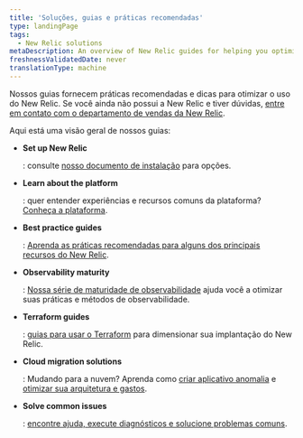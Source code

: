 ```yaml
---
title: 'Soluções, guias e práticas recomendadas'
type: landingPage
tags:
  - New Relic solutions
metaDescription: An overview of New Relic guides for helping you optimize your monitoring and observability practices.
freshnessValidatedDate: never
translationType: machine
---
```


Nossos guias fornecem práticas recomendadas e dicas para otimizar o uso do New Relic. Se você ainda não possui a New Relic e tiver dúvidas, [entre em contato com o departamento de vendas da New Relic](https://newrelic.com/contact-sales).

Aqui está uma visão geral de nossos guias:

* <DoNotTranslate>**Set up New Relic**</DoNotTranslate>

  : consulte [nosso documento de instalação](/docs/new-relic-solutions/new-relic-one/install-configure/install-new-relic) para opções.

* <DoNotTranslate>**Learn about the platform**</DoNotTranslate>

  : quer entender experiências e recursos comuns da plataforma? [Conheça a plataforma](/docs/new-relic-solutions/new-relic-one/introduction-new-relic-one).

* <DoNotTranslate>**Best practice guides**</DoNotTranslate>

  : [Aprenda as práticas recomendadas para alguns dos principais recursos do New Relic](/docs/new-relic-solutions/best-practices-guides/full-stack-observability/overview-best-practices).

* <DoNotTranslate>**Observability maturity**</DoNotTranslate>

  : [Nossa série de maturidade de observabilidade](/docs/new-relic-solutions/observability-maturity/introduction) ajuda você a otimizar suas práticas e métodos de observabilidade.

* <DoNotTranslate>**Terraform guides**</DoNotTranslate>

  : [guias para usar o Terraform](/docs/more-integrations/terraform/terraform-intro) para dimensionar sua implantação do New Relic.

* <DoNotTranslate>**Cloud migration solutions**</DoNotTranslate>

  : Mudando para a nuvem? Aprenda como [criar aplicativo anomalia](/docs/new-relic-solutions/new-relic-solutions/create-application-baselines) e [otimizar sua arquitetura e gastos](/docs/new-relic-solutions/new-relic-solutions/optimize-cloud-architecture-spend-continuously-improve-your-modern-cloud-environment).

* <DoNotTranslate>**Solve common issues**</DoNotTranslate>

  : [encontre ajuda, execute diagnósticos e solucione problemas comuns](/docs/new-relic-solutions/solve-common-issues/find-help-use-support-portal).